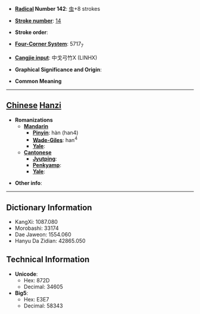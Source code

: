 * '''[[Wiktionary:Chinese radical index| Radical]] Number 142''': [[Wiktionary:Chinese radical index 虫|虫]]+8 strokes

* '''[[Wiktionary:Chinese total strokes index|Stroke number]]''': [[Wiktionary:Chinese total strokes index 14|14]]

* '''Stroke order''': 

* '''[[Wiktionary:Chinese four corner index|Four-Corner System]]''': 5717<sub>7</sub>

* '''[[Wiktionary:Chinese Cangjie index|Cangjie input]]''': 中戈弓竹X (LINHX)

* '''Graphical Significance and Origin''': 

* '''Common Meaning'''

----

== [[Chinese]] [[Hanzi]] ==

* '''Romanizations'''
** '''[[Mandarin]]'''
*** '''[[Pinyin]]''': hàn (han4)
*** '''[[Wade-Giles]]''': han<sup>4</sup>
*** '''[[Yale]]''': 
** '''[[Cantonese]]'''
*** '''[[Jyutping]]''':
*** '''[[Penkyamp]]''': 
*** '''[[Yale]]''': 

* '''Other info''': 

----

== Dictionary Information ==

* KangXi: 1087.080
* Morobashi: 33174
* Dae Jaweon: 1554.060
* Hanyu Da Zidian: 42865.050

== Technical Information ==

* '''Unicode''':
** Hex: 872D
** Decimal: 34605
* '''Big5''':
** Hex: E3E7
** Decimal: 58343